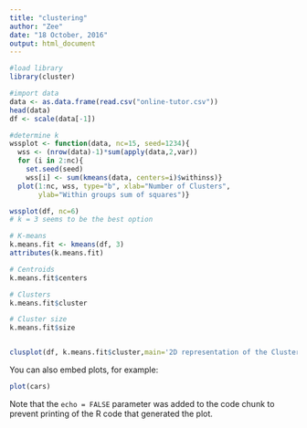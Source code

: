```yaml
---
title: "clustering"
author: "Zee"
date: "18 October, 2016"
output: html_document
---
```



```r
#load library
library(cluster)

#import data
data <- as.data.frame(read.csv("online-tutor.csv"))
head(data)
df <- scale(data[-1])

#determine k
wssplot <- function(data, nc=15, seed=1234){
  wss <- (nrow(data)-1)*sum(apply(data,2,var))
  for (i in 2:nc){
    set.seed(seed)
    wss[i] <- sum(kmeans(data, centers=i)$withinss)}
  plot(1:nc, wss, type="b", xlab="Number of Clusters",
       ylab="Within groups sum of squares")}

wssplot(df, nc=6) 
# k = 3 seems to be the best option

# K-means
k.means.fit <- kmeans(df, 3)
attributes(k.means.fit)

# Centroids
k.means.fit$centers

# Clusters
k.means.fit$cluster

# Cluster size
k.means.fit$size


clusplot(df, k.means.fit$cluster,main='2D representation of the Cluster solution',color=TRUE, shade=TRUE, lines=0)

```



You can also embed plots, for example:

```r
plot(cars)
```

Note that the `echo = FALSE` parameter was added to the code chunk to prevent printing of the R code that generated the plot.
